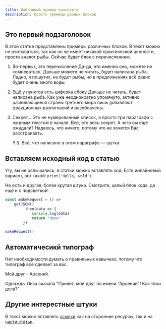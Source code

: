 ```yaml
---
title: Шаблонный пример конспекта
description: Просто примеры разных блоков
---
```


## Это первый подзаголовок

В этой статье представлены примеры различных блоков.
В текст можно не вчитываться, так как он не имеет никакой практической ценности, просто аналог рыбы.
Сейчас будет блок с перечислением.

1. Во-первых, это перечисление
    Да-да, это именно оно, можете не сомневаться.
    Дальше можете не читать, будет написана рыба.
    Ладно, я пошутил, не будет рыбы, но в предложениях всё равно будет очень много воды.

2. Ещё у пунктов есть циферка сбоку
    Дальше не читать, будет написана рыба.
    Как уже неоднократно упомянуто, активно развивающиеся страны третьего мира лишь добавляют фракционных разногласий и разоблачены.

3. Секрет...
    Это не нумерованный список, а просто три параграфа с жирным текстом в начале.
    Всё, это весь секрет. А чего вы ещё ожидали?
    Надеюсь, что ничего, потому что не хочется Вас расстраивать.

    P.S. Всё, что написано в этом параграфе — шутка

## Вставляем исходный код в статью

Угу, вы не ослышались, в статьи можно вставлять код.
Есть инлайновый вариант, вот такой: `print('Hello, wold')`.

Но есть и другая, более крутая штука.
Смотрите, целый блок кода, да ещё и с подсветкой!

```js
const makeRequest = () =>
    getJSON()
        .then(data => {
            console.log(data)
            return "done"
        })

makeRequest()
```

## Автоматичесикй типограф

Нет необходимости думать о правильных кавычках, потому что типограф всё сделает за вас.

Мой друг - Арсений.

Однажды Лиза сказала "Привет, мой друг по имени "Арсений"! Как твои дела?"

## Другие интерестные штуки

В текст можно вставлять [ссылки](https://yandex.ru/) как на сторонние ресурсы, так и на [части статьи](#first-subtitle).